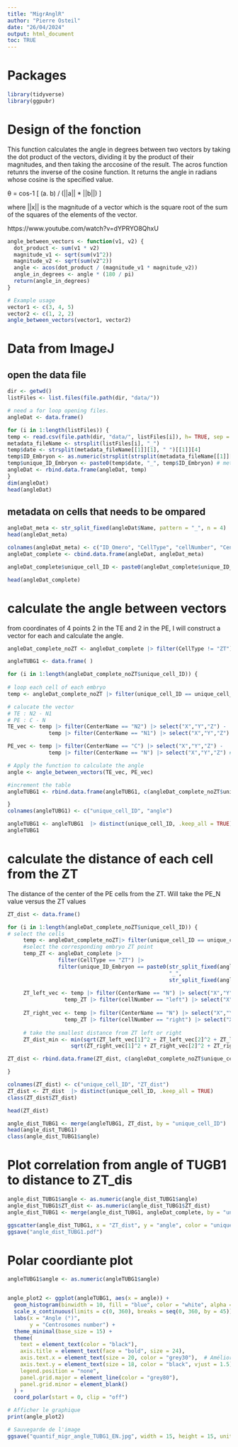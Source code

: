 ```yaml
---
title: "MigrAnglR"
author: "Pierre Osteil"
date: "26/04/2024"
output: html_document
toc: TRUE
---
```


# Packages

```r
library(tidyverse)
library(ggpubr)
```



# Design of the fonction

This function calculates the angle in degrees between two vectors by taking the dot product of the vectors, dividing it by the product of their magnitudes, and then taking the arccosine of the result. The acros function retunrs  the inverse of the cosine function. It returns the angle in radians whose cosine is the specified value.

θ = cos-1 [ (a. b) / (||a|| * ||b||) ] 

where ||x|| is the magnitude of a vector which is the square root of the sum of the squares of the elements of the vector.

https://www.youtube.com/watch?v=dYPRYO8QhxU

```r
angle_between_vectors <- function(v1, v2) {
  dot_product <- sum(v1 * v2)
  magnitude_v1 <- sqrt(sum(v1^2))
  magnitude_v2 <- sqrt(sum(v2^2))
  angle <- acos(dot_product / (magnitude_v1 * magnitude_v2))
  angle_in_degrees <- angle * (180 / pi)
  return(angle_in_degrees)
}

# Example usage
vector1 <- c(3, 4, 5)
vector2 <- c(1, 2, 2)
angle_between_vectors(vector1, vector2)

```

# Data from ImageJ
## open the data file
```r
dir <- getwd()
listFiles <- list.files(file.path(dir, "data/"))

# need a for loop opening files.
angleDat <- data.frame()

for (i in 1:length(listFiles)) {
temp <- read.csv(file.path(dir, "data/", listFiles[i]), h= TRUE, sep = ";")
metadata_fileName <- strsplit(listFiles[i], "_")
temp$date <- strsplit(metadata_fileName[[1]][1], " ")[[1]][4]
temp$ID_Embryon <- as.numeric(strsplit(strsplit(metadata_fileName[[1]][4], "-")[[1]][2], ".", fixed = T)[[1]][1])
temp$unique_ID_Embryon <- paste0(temp$date, "_", temp$ID_Embryon) # metadata on embryo name
angleDat <- rbind.data.frame(angleDat, temp)
}
dim(angleDat)
head(angleDat)
```

## metadata on cells that needs to be ompared
```r
angleDat_meta <- str_split_fixed(angleDat$Name, pattern = "_", n = 4)
head(angleDat_meta)

colnames(angleDat_meta) <- c("ID_Omero", "CellType", "cellNumber", "CenterName")
angleDat_complete <- cbind.data.frame(angleDat, angleDat_meta)

angleDat_complete$unique_cell_ID <- paste0(angleDat_complete$unique_ID_Embryon, "_", angleDat_complete$cellNumber) # label each cell individually

head(angleDat_complete)
```

# calculate the angle between vectors
from coordinates of 4 points 2 in the TE and 2 in the PE, I will construct a vector for each and calculate the angle.   
```r

angleDat_complete_noZT <- angleDat_complete |> filter(CellType != "ZT")

angleTUBG1 <- data.frame( )

for (i in 1:length(angleDat_complete_noZT$unique_cell_ID)) {
    
# loop each cell of each embryo
temp <- angleDat_complete_noZT |> filter(unique_cell_ID == unique_cell_ID[i]) 

# calucate the vector
# TE : N2 - N1
# PE : C - N
TE_vec <- temp |> filter(CenterName == "N2") |> select("X","Y","Z") - 
             temp |> filter(CenterName == "N1") |> select("X","Y","Z") # TE1_N2 - TE1_N1

PE_vec <- temp |> filter(CenterName == "C") |> select("X","Y","Z") - 
             temp |> filter(CenterName == "N") |> select("X","Y","Z") # PE_C - PE_N

# Apply the function to calculate the angle
angle <- angle_between_vectors(TE_vec, PE_vec)

#increment the table
angleTUBG1 <- rbind.data.frame(angleTUBG1, c(angleDat_complete_noZT$unique_cell_ID[i], angle))

}
colnames(angleTUBG1) <- c("unique_cell_ID", "angle")

angleTUBG1 <- angleTUBG1  |> distinct(unique_cell_ID, .keep_all = TRUE)
angleTUBG1
```


# calculate the distance of each cell from the ZT
The distance of the center of the PE cells from the ZT. Will take the PE_N value versus the ZT values

```r

ZT_dist <- data.frame()

for (i in 1:length(angleDat_complete_noZT$unique_cell_ID)) {
# select the cells
     temp <- angleDat_complete_noZT|> filter(unique_cell_ID == unique_cell_ID[i]) 
     #select the corresponding embryo ZT point
     temp_ZT <- angleDat_complete |> 
                filter(CellType == "ZT") |> 
                filter(unique_ID_Embryon == paste0(str_split_fixed(angleDat_complete$unique_cell_ID[i], "_", n = 3)[1,1],  
                                                   "_",  
                                                   str_split_fixed(angleDat_complete$unique_cell_ID[i], "_", n = 3)[1,2])) 
     
     ZT_left_vec <- temp |> filter(CenterName == "N") |> select("X","Y","Z") - 
                  temp_ZT |> filter(cellNumber == "left") |> select("X","Y","Z")
     
     ZT_right_vec <- temp |> filter(CenterName == "N") |> select("X","Y","Z") - 
                  temp_ZT |> filter(cellNumber == "right") |> select("X","Y","Z")
     
     # take the smallest distance from ZT left or right 
     ZT_dist_min <- min(sqrt(ZT_left_vec[1]^2 + ZT_left_vec[2]^2 + ZT_left_vec[3]^2), 
                    sqrt(ZT_right_vec[1]^2 + ZT_right_vec[2]^2 + ZT_right_vec[3]^2)) # The euclidean distance from the ZT

ZT_dist <- rbind.data.frame(ZT_dist, c(angleDat_complete_noZT$unique_cell_ID[i], ZT_dist_min))

}

colnames(ZT_dist) <- c("unique_cell_ID", "ZT_dist")
ZT_dist <- ZT_dist  |> distinct(unique_cell_ID, .keep_all = TRUE)
class(ZT_dist$ZT_dist)

head(ZT_dist)

angle_dist_TUBG1 <- merge(angleTUBG1, ZT_dist, by = "unique_cell_ID")
head(angle_dist_TUBG1)
class(angle_dist_TUBG1$angle)
```

# Plot correlation from angle of TUGB1 to distance to ZT_dis

```r
angle_dist_TUBG1$angle <- as.numeric(angle_dist_TUBG1$angle)
angle_dist_TUBG1$ZT_dist <- as.numeric(angle_dist_TUBG1$ZT_dist)
angle_dist_TUBG1 <- merge(angle_dist_TUBG1, angleDat_complete, by = "unique_cell_ID")

ggscatter(angle_dist_TUBG1, x = "ZT_dist", y = "angle", color = "unique_ID_Embryon")
ggsave("angle_dist_TUBG1.pdf")
```

# Polar coordiante plot
```r
angleTUBG1$angle <- as.numeric(angleTUBG1$angle)


angle_plot2 <- ggplot(angleTUBG1, aes(x = angle)) +
  geom_histogram(binwidth = 10, fill = "blue", color = "white", alpha = 0.8) +
  scale_x_continuous(limits = c(0, 360), breaks = seq(0, 360, by = 45)) +
  labs(x = "Angle (°)", 
       y = "Centrosomes number") +
  theme_minimal(base_size = 15) +
  theme(
    text = element_text(color = "black"),
    axis.title = element_text(face = "bold", size = 24),
    axis.text.x = element_text(size = 20, color = "grey30"),  # Améliore les étiquettes des axes
    axis.text.y = element_text(size = 18, color = "black", vjust = 1.5),  # Déplace les étiquettes des graduations verticales
    legend.position = "none",
    panel.grid.major = element_line(color = "grey80"),
    panel.grid.minor = element_blank()
  ) +
  coord_polar(start = 0, clip = "off")

# Afficher le graphique
print(angle_plot2)

# Sauvegarde de l'image
ggsave("quantif_migr_angle_TUBG1_EN.jpg", width = 15, height = 15, units = "cm")
```